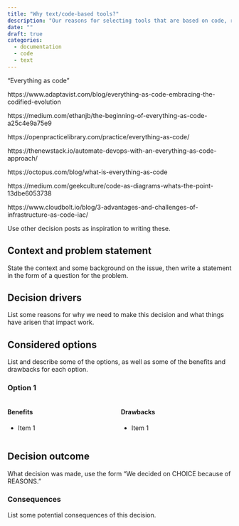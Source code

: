 ```yaml
---
title: "Why text/code-based tools?"
description: "Our reasons for selecting tools that are based on code, rather than GUIs."
date: ""
draft: true
categories:
  - documentation
  - code
  - text
---
```

<!--TODO #42 docs: Write a Why document on Text-based tools -->

"Everything as code"

https://www.adaptavist.com/blog/everything-as-code-embracing-the-codified-evolution

https://medium.com/ethanjb/the-beginning-of-everything-as-code-a25c4e9a75e9

https://openpracticelibrary.com/practice/everything-as-code/

https://thenewstack.io/automate-devops-with-an-everything-as-code-approach/

https://octopus.com/blog/what-is-everything-as-code

https://medium.com/geekculture/code-as-diagrams-whats-the-point-13dbe6053738

https://www.cloudbolt.io/blog/3-advantages-and-challenges-of-infrastructure-as-code-iac/

::: content-hidden
Use other decision posts as inspiration to writing these.
:::

## Context and problem statement

::: content-hidden
State the context and some background on the issue, then write a
statement in the form of a question for the problem.
:::

## Decision drivers

::: content-hidden
List some reasons for why we need to make this decision and what things
have arisen that impact work.
:::

## Considered options

::: content-hidden
List and describe some of the options, as well as some of the benefits and
drawbacks for each option.
:::

### Option 1

::: {.columns}
::: {.column}
#### Benefits

- Item 1
:::
::: {.column}
#### Drawbacks

- Item 1
:::
:::

## Decision outcome

::: content-hidden
What decision was made, use the form "We decided on CHOICE because of
REASONS."
:::

### Consequences

::: content-hidden
List some potential consequences of this decision.
:::
